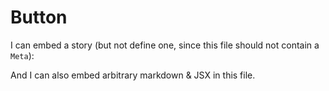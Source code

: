 
# Button

I can embed a story (but not define one, since this file should not contain a `Meta`):

<Story id="example-button--primary" />

And I can also embed arbitrary markdown & JSX in this file.
